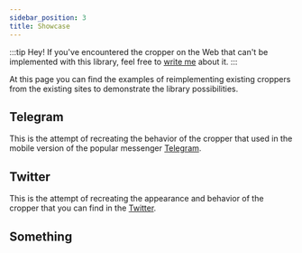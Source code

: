 ```yaml
---
sidebar_position: 3
title: Showcase
---
```



:::tip Hey!
If you've encountered the cropper on the Web that can't be implemented with this library, feel free to [write me](mailto:norserium@gmail.com) about it.
:::

At this page you can find the examples of reimplementing existing croppers from the existing sites to demonstrate the library possibilities.

## Telegram

This is the attempt of recreating the behavior of the cropper that used in the mobile version of the popular messenger [Telegram](https://telegram.org).


<TelegramShowcase/>


## Twitter

This is the attempt of recreating the appearance and behavior of the cropper that you can find in the [Twitter](https://twitter.com).


<TwitterShowcase/>


## Something

<SomethingShowcase/>
